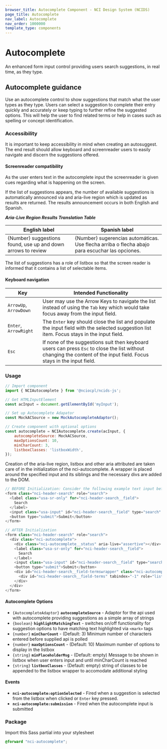 ```yaml
---
browser_title: Autocomplete Component - NCI Design System (NCIDS)
page_title: Autocomplete
nav_label: Autocomplete
nav_order: 1000000
template_type: components
---
```


# Autocomplete

An enhanced form input control providing users search suggestions, in real time, as they type.

## Autocomplete guidance

Use an autocomplete control to show suggestions that match what the user types as they type. Users can select a suggestion to
complete their entry quickly and accurately or keep typing to further refine the suggested options. This will help the user to
find related terms or help in cases such as spelling or concept identification.

### Accessibility

It is important to keep accessibility in mind when creating an autosuggest. The end result should allow keyboard and screenreader users to easily navigate and discern the suggestions offered.

#### Screenreader compatibility

As the user enters text in the autocomplete input the screenreader is given cues regarding what is happening on the screen.

If the list of suggestions appears, the number of available suggestions is automatically announced via and aria-live region which is updated as results are returned. The results announcement occurs in both English and Spanish.

**_Aria-Live Region Results Translation Table_**

| **English label**                                            | **Spanish label**                                                                              |
| ------------------------------------------------------------ | ---------------------------------------------------------------------------------------------- |
| {Number} suggestions found, use up and down arrows to review | {Number} sugerencias automáticas. Use flecha arriba o flecha abajo para escuchar las opciones. |

The list of suggestions has a role of listbox so that the screen reader is informed that it contains a list of selectable items.

#### Keyboard navigation

| Key                    | Intended Functionality                                                                                                                                                 |
| ---------------------- | ---------------------------------------------------------------------------------------------------------------------------------------------------------------------- |
| `ArrowUp`, `ArrowDown` | User may use the Arrow Keys to navigate the list instead of using the `Tab` key which would take focus away from the input field.                                      |
| `Enter`, `ArrowRight`  | The `Enter` key should close the list and populate the input field with the selected suggestion list item. Focus stays in the input field.                             |
| `Esc`                  | If none of the suggestions suit then keyboard users can press `Esc` to close the list without changing the content of the input field. Focus stays in the input field. |

### Usage

```javascript nopreview
// Import component
import { NCIAutocomplete } from '@nciocpl/ncids-js';

// Get HTMLInputElement
const acInput = document.getElementById('myInput');

// Set up Autocomplete Adapator
const MockACSource = new MockAutocompleteAdaptor();

// Create component with optional options
const autocomplete = NCIAutocomplete.create(acInput, {
	autocompleteSource: MockACSource,
	maxOptionsCount: 10,
	minCharCount: 3,
	listboxClasses: 'listboxWidth',
});
```

Creation of the aria-live region, listbox and other aria attributed are taken care of in the initialization of the
nci-autocomplete. A wrapper is placed around the specified input and its siblings and the necessary divs are added to the DOM.

```javascript nopreview
// BEFORE Initialization: Consider the following example text input before initialization as an nci-autocomplete combobox
<form class="nci-header-search" role="search">
  <label class="usa-sr-only" for="nci-header-search__field">
    Search
  </label>
  <input class="usa-input" id="nci-header-search__field" type="search" name="search" />
  <button type="submit">Submit</button>
</form>

// AFTER Initialization
<form class="nci-header-search" role="search">
  <div class="nci-autocomplete">
    <div class="nci-autocomplete__status" aria-live="assertive"></div>
    <label class="usa-sr-only" for="nci-header-search__field">
      Search
    </label>
    <input class="usa-input" id="nci-header-search__field" type="search" name="search" role="combobox" aria-autocomplete="list" aria-owns="nci-header-search__field-terms" aria-activedescendant="">
    <button type="submit">Submit</button>
    <div id="nci-header-search__field-termswrapper" class="nci-autocomplete__listbox">
      <div id="nci-header-search__field-terms" tabindex="-1" role="listbox"></div>
    </div>
  </div>
</form>
```

#### Autocomplete Options

- `{AutocompleteAdaptor}` **`autocompleteSource`** - Adaptor for the api used with autocomplete providing suggestions as a simple array of strings
- `{boolean}` **`highlightMatchingText`** - switches on/off functionality for suggestion options to have matching text highlighted via `<mark>` tags
- `{number}` **`minCharCount`** - (Default: 3) Minimum number of characters entered before supplied api is polled
- `{number}` **`maxOptionsCount`** - (Default: 10) Maximum number of options to display in the listbox
- `{string}` **`minPlaceholderMsg`** - (Default: empty) Message to be shown in listbox when user enters input and until minCharCount is reached
- `{string}` **`listboxClasses`** - (Default: empty) string of classes to be appended to the listbox wrapper to accomodate additional styling

#### Events

- **`nci-autocomplete:optionSelected`** - Fired when a suggestion is selected from the listbox when clicked or `Enter` key pressed.
- **`nci-autocomplete:submission`** - Fired when the autocomplete input is submitted

### Package

Import this Sass partial into your stylesheet

```scss nopreview
@forward "nci-autocomplete";
```
